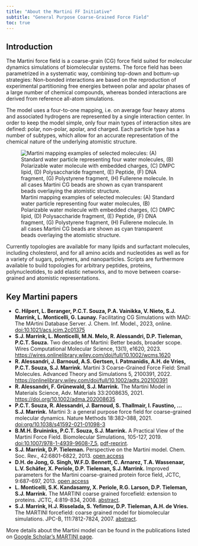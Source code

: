 ```yaml
---
title: "About the Martini FF Initiative"
subtitle: "General Purpose Coarse-Grained Force Field"
toc: true
---
```


## Introduction
The Martini force field is a coarse-grain (CG) force field suited for molecular dynamics simulations of biomolecular systems. The force field has been parametrized in a systematic way, combining top-down and bottum-up strategies: Non-bonded interactions are based on the reproduction of experimental partitioning free energies between polar and apolar phases of a large number of chemical compounds, whereas bonded interactions are derived from reference all-atom simulations.

The model uses a four-to-one mapping, i.e. on average four heavy atoms and associated hydrogens are represented by a single interaction center. In order to keep the model simple, only four main types of interaction sites are defined: polar, non-polar, apolar, and charged. Each particle type has a number of subtypes, which allow for an accurate representation of the chemical nature of the underlying atomistic structure.

![Martini mapping examples of selected molecules: (A) Standard water particle representing four water molecules, (B) Polarizable water molecule with embedded charges, (C) DMPC lipid, (D) Polysaccharide fragment, (E) Peptide, (F) DNA fragment, (G) Polystyrene fragment, (H) Fullerene molecule. In all cases Martini CG beads are shown as cyan transparent beads overlaying the atomistic structure.](images/about.gif)

Currently topologies are available for many lipids and surfactant molecules, including cholesterol, and for all amino acids and nucleotides as well as for a variety of sugars, polymers, and nanoparticles. Scripts are furthermore available to build topologies for arbitrary peptides, proteins, polynucleotides, to add elastic networks, and to move between coarse-grained and atomistic representations.

## Key Martini papers
-  **C. Hilpert, L. Beranger, P.C.T. Souza, P.A. Vainikka, V. Nieto, S.J. Marrink, L. Monticelli, G. Launay.** Facilitating CG Simulations with MAD: The MArtini Database Server. J. Chem. Inf. Model., 2023, online. [doi:10.1021/acs.jcim.2c01375](https://doi.org/10.1021/acs.jcim.2c01375)
-  **S.J. Marrink, L. Monticelli, M.N. Melo, R. Alessandri, D.P. Tieleman, P.C.T. Souza.** Two decades of Martini: Better beads, broader scope. Wires Computational Molecular Science, 13(1), e1620, 2023. [https://wires.onlinelibrary.wiley.com/doi/full/10.1002/wcms.1620](https://wires.onlinelibrary.wiley.com/doi/full/10.1002/wcms.1620)
-  **R. Alessandri, J. Barnoud, A.S. Gertsen, I. Patmanidis, A.H. de Vries, P.C.T. Souza, S.J. Marrink.** Martini 3 Coarse-Grained Force Field: Small Molecules. Advanced Theory and Simulations 5, 2100391, 2022. [https://onlinelibrary.wiley.com/doi/full/10.1002/adts.202100391](https://onlinelibrary.wiley.com/doi/full/10.1002/adts.202100391)
-  **R. Alessandri, F. Grünewald, S.J. Marrink.** The Martini Model in Materials Science, Adv. Materials 33:2008635, 2021. [https://doi.org/10.1002/adma.202008635](https://onlinelibrary.wiley.com/doi/10.1002/adma.202008635)
-  **P.C.T. Souza, R. Alessandri, J. Barnoud, S. Thallmair, I. Faustino, ... S.J. Marrink.** Martini 3: a general purpose force field for coarse-grained molecular dynamics. Nature Methods 18:382–388, 2021. [doi:org/10.1038/s41592-021-01098-3](https://www.nature.com/articles/s41592-021-01098-3)
-  **B.M.H. Bruininks, P.C.T. Souza, S.J. Marrink.** A Practical View of the Martini Force Field. Biomolecular Simulations, 105-127, 2019. [doi:10.1007/978-1-4939-9608-7_5](https://link.springer.com/protocol/10.1007/978-1-4939-9608-7_5), [pdf-reprint](http://cgmartini.nl/images/practical-view-Martini-biomolsim19.pdf).
-  **S.J. Marrink, D.P. Tieleman.** Perspective on the Martini model. Chem. Soc. Rev., 42:6801-6822, 2013. [open access](http://pubs.rsc.org/en/Content/ArticleLanding/2013/CS/C3CS60093A)
-  **D.H. de Jong, G. Singh, W.F.D. Bennett, C. Arnarez, T.A. Wassenaar, L.V. Schäfer, X. Periole, D.P. Tieleman, S.J. Marrink.** Improved parameters for the Martini coarse-grained protein force field, JCTC, 9:687–697, 2013. [open access](http://pubs.acs.org.proxy-ub.rug.nl/doi/abs/10.1021/ct300646g)
-  **L. Monticelli, S.K. Kandasamy, X. Periole, R.G. Larson, D.P. Tieleman, S.J. Marrink.** The MARTINI coarse grained forcefield: extension to proteins. JCTC, 4:819-834, 2008. [abstract](http://pubs.acs.org/doi/abs/10.1021/ct700324x).
-  **S.J. Marrink, H.J. Risselada, S. Yefimov, D.P. Tieleman, A.H. de Vries.** The MARTINI forcefield: coarse grained model for biomolecular simulations. JPC-B, 111:7812-7824, 2007. [abstract](http://pubs.acs.org/doi/abs/10.1021/jp071097f).

More details about the Martini model can be found in the publications listed on [Google Scholar's MARTINI page](https://scholar.google.com/citations?hl=en&user=N71qbKgAAAAJ&authuser=1&scilu=&scisig=AMD79ooAAAAAXYhf6q67IkURG2cS-8dBePGULFimfV6R&gmla=AJsN-F4gekbhRj5jGDDQ-2ZezpCQFFcUJelbtNJUbwGvBhAhGP1CZFpHTbOfMLkdQORvZEsOBhwJHTBz7JR1ycxFpMUFLPfx20u2RsKTZcY07yFCgWomRtk&sciund=17182581380692271779&gmla=AJsN-F7zwshWPn3qWJvj5WMNIKTZcSlCVsjcuN8H-d89y5sMvGqCRn4Zf6INruiC1hmr0REahmpk_ZyW-LfP0LclQU1rHY3AZSDiSUzqSQqZKzG3zi2kWfg&sciund=7904069873642454661&gmla=AJsN-F7QJXiZtQm3yGuJW0aIcGL0j-afJhdWYjVd-lynBhHDC8E_gIAjywxCR0-RSHW7BDE_CzMyZeft1Yqyc-V7qAO_g7IJf3MkOhtq7nX1KyXqkD2yfc0&sciund=8022746687600405948&gmla=AJsN-F7gjKKlV_3BhuUvAFAGgT0xI49NgVhjFj3Uc76PXK000c0vy6Myq1s7MDc1pNnkCQJlvE9u8smPVdIqDl_IymPTwnY12gZHcy6woofAuJ1q1ZpCg4w&sciund=16674144928985563961&gmla=AJsN-F6leNqa65j_ogNMGt0rgI6aqp6_ObIyx3TIXwFdIN8TvVDbIqJ7RUnoc8UGnQRsicpp_-1GxFrayMAcL3h3UQhuJ2R0NJ6hvL0n-0BFdxHOUIv2sYg&sciund=5409462464681415128&gmla=AJsN-F7t8Tt0qwjc3qVwmyz8ly4PUg0SHlPiarAvi1Cg5LVDI0g1KhBO2A4SxWuGtWWdUNreT3PnVKTbky0lCKJOAPnD_cWOUFRxljMNqpdeWtg7wuJrKZs&sciund=7673021604821726893&gmla=AJsN-F5K2ep_mOwJvwA9LSOEUi0Rlaixki1X4dZOjdJ3W6Ao_e2jeJg7D4lzDt0kCWjMYQ7MXQWY0HVKDwNujcrN7xtjlvp5mCNi28V1p_oqpDIGJqC5nwY&sciund=2588055821420545806&gmla=AJsN-F7mHWJbhrnqQVDslEbjQydP5zrClGb41SpF8MjQBBgkjWBBjM56lDjhZdsTgZYGqyxs7B02lGG7QeZsnODY9esS9aswGmw6xZGpG6qwBQ_QkvyxfIA&sciund=14925947861697387916&gmla=AJsN-F7UfQxIKnZLYq-bu_X4bINT2PW5Ow8kvy5qLSn0Nd8-XrzxVxFjycOYMYLQhbpfIhsUl_17Kxh8_nKaJabNUrI02EGOa96VoA6JJntBTy7Nr6262RI&sciund=590521644600298237&gmla=AJsN-F5Mi_hQwDCyIc4vZk8aghpPviy5aggjCrzBOXblsAldPRV-mCv2mKZ5o-V6T_L9_4f7H-l7YIvoEPnXJy4Hibdu3BDKGQB381_NtgozcOAXIWWPSF8&sciund=710238946039875334&gmla=AJsN-F7x70lj78XeS3dMFI0yWxcJpkpZVdGraXIViNReo0aguCEvCx3Qbxm0N8cMGKmsp9D2Pn-syPfhefUjkHe3Vo3O4h8Jwr12nJh-Sw9M7nFGa18ecg4&sciund=4096334398360942426&gmla=AJsN-F4euJP7V9-9E0HiW4H8PkikG5Keo-C_oZHk2QKpbhMFvTzuj3sdx3j1CG2kwRpOygN4-BBAzbRzzpZQt4IDMkttiRoWMf8ihQT03rXZiS74377Y7AA&sciund=6160224723761174820&gmla=AJsN-F7hBvHJmAeLcqYU4-_7yAvti1qt9rQy101yJOfEfjp3q86WcLQaeEmTdxojuzxBcZodiPSAN_SyY0LKjkhEodHn56lrhaVUFQPkqG7Jprkff&gmla=AJsN-F7e1R281klhwqPdyzRD33Kq86GWCOXPJQBjFnWa57ozGm81gisglyk1TGfkkgvVRKUp6xgmXHexni4p2weKhg0-v-4wUulw4MEMgHInWfM3T-TGLSs&sciund=12676941147796706303).
